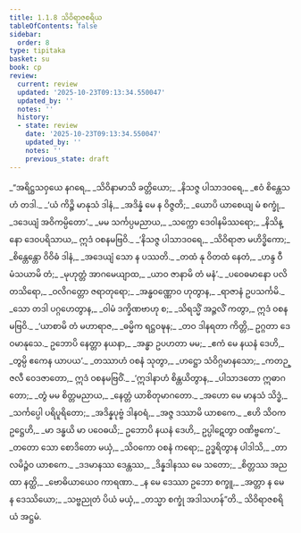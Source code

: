 ```yaml
---
title: 1.1.8 သိဝိရာဇစရိယ
tableOfContents: false
sidebar:
  order: 8
type: tipitaka
basket: su
book: cp
review:
  current: review
  updated: '2025-10-23T09:13:34.550047'
  updated_by: ''
  notes: ''
  history:
  - state: review
    date: '2025-10-23T09:13:34.550047'
    updated_by: ''
    notes: ''
    previous_state: draft
---
```



<ReviewStatus review={frontmatter.review} showDetails={true} />

<HypothesisAnnotation frontmatter={frontmatter} />

<DynamicBreadcrumb />

<Division number="51" book="cp" e="ch" v="21" p="390">

<Paragraph number="59" type="verses" book="cp">
_“အရိဋ္ဌသဝှယေ နဂရေ,_  
_သိဝိနာမာသိ ခတ္တိယော;_  
_နိသဇ္ဇ ပါသာဒဝရေ,_  
_ဧဝံ စိန္တေသဟံ တဒါ._  

</Paragraph>

</Division>
<Division number="52" book="cp" e="ch" v="21" p="390">

<Paragraph number="60" type="verses" book="cp">
_‘ယံ ကိဉ္စိ မာနုသံ ဒါနံ,_  
_အဒိန္နံ မေ န ဝိဇ္ဇတိ;_  
_ယောပိ ယာစေယျ မံ စက္ခုံ,_  
_ဒဒေယျံ အဝိကမ္ပိတော’._  

</Paragraph>

</Division>
<Division number="53" book="cp" e="ch" v="21" p="390">

<Paragraph number="61" type="verses" book="cp">
_မမ သင်္ကပ္ပမညာယ,_  
_သက္ကော ဒေဝါနမိဿရော;_  
_နိသိန္နော ဒေဝပရိသာယ,_  
ဣဒံ ဝစနမဗြဝိ._  

</Paragraph>

</Division>
<Division number="54" book="cp" e="ch" v="21" p="390">

<Paragraph number="62" type="verses" book="cp">
_‘နိသဇ္ဇ ပါသာဒဝရေ,_  
_သိဝိရာဇာ မဟိဒ္ဓိကော;_  
_စိန္တေန္တော ဝိဝိဓံ ဒါနံ,_  
_အဒေယျံ သော န ပဿတိ._  

</Paragraph>

</Division>
<Division number="55" book="cp" e="ch" v="21" p="390">

<Paragraph number="63" type="verses" book="cp">
_တထံ နု ဝိတထံ နေတံ,_  
_ဟန္ဒ ဝီမံသယာမိ တံ;_  
_မုဟုတ္တံ အာဂမေယျာထ,_  
_ယာဝ ဇာနာမိ တံ မနံ’._  

</Paragraph>

</Division>
<Division number="56" book="cp" e="ch" v="21" p="390">

<Paragraph number="64" type="verses" book="cp">
_ပဝေဓမာနော ပလိတသိရော,_  
_ဝလိဂတ္တော ဇရာတုရော;_  
_အန္ဓဝဏ္ဏောဝ ဟုတွာန,_  
_ရာဇာနံ ဥပသင်္ကမိ._  

</Paragraph>

</Division>
<Division number="57" book="cp" e="ch" v="21" p="390">

<Paragraph number="65" type="verses" book="cp">
_သော တဒါ ပဂ္ဂဟေတွာန,_  
_ဝါမံ ဒက္ခိဏဗာဟု စ;_  
_သိရသ္မိံ အဉ္ဇလိံ ကတွာ,_  
ဣဒံ ဝစနမဗြဝိ._  

</Paragraph>

</Division>
<Division number="58" book="cp" e="ch" v="21" p="390">

<Paragraph number="66" type="verses" book="cp">
_‘ယာစာမိ တံ မဟာရာဇ,_  
_ဓမ္မိက ရဋ္ဌဝဍ္ဎန;_  
_တဝ ဒါနရတာ ကိတ္တိ,_  
ဥဂ္ဂတာ ဒေဝမာနုသေ._  

</Paragraph>

</Division>
<Division number="59" book="cp" e="ch" v="21" p="391">

<Paragraph number="67" type="verses" book="cp">
ဥဘောပိ နေတ္တာ နယနာ,_  
_အန္ဓာ ဥပဟတာ မမ;_  
_ဧကံ မေ နယနံ ဒေဟိ,_  
_တွမ္ပိ ဧကေန ယာပယ’._  

</Paragraph>

</Division>
<Division number="60" book="cp" e="ch" v="21" p="391">

<Paragraph number="68" type="verses" book="cp">
_တဿာဟံ ဝစနံ သုတွာ,_  
_ဟဋ္ဌော သံဝိဂ္ဂမာနသော;_  
_ကတဉ္ဇလီ ဝေဒဇာတော,_  
ဣဒံ ဝစနမဗြဝိံ._  

</Paragraph>

</Division>
<Division number="61" book="cp" e="ch" v="21" p="391">

<Paragraph number="69" type="verses" book="cp">
_‘ဣဒါနာဟံ စိန္တယိတွာန,_  
_ပါသာဒတော ဣဓာဂတော;_  
_တွံ မမ စိတ္တမညာယ,_  
_နေတ္တံ ယာစိတုမာဂတော._  

</Paragraph>

</Division>
<Division number="62" book="cp" e="ch" v="21" p="391">

<Paragraph number="70" type="verses" book="cp">
_အဟော မေ မာနသံ သိဒ္ဓံ,_  
_သင်္ကပ္ပေါ ပရိပူရိတော;_  
_အဒိန္နပုဗ္ဗံ ဒါနဝရံ,_  
_အဇ္ဇ ဒဿာမိ ယာစကေ._  

</Paragraph>

</Division>
<Division number="63" book="cp" e="ch" v="21" p="391">

<Paragraph number="71" book="cp">
_ဧဟိ သိဝက ဥဋ္ဌေဟိ,_  
_မာ ဒန္ဓယိ မာ ပဝေဓယိ;_  
ဥဘောပိ နယနံ ဒေဟိ,_  
ဥပ္ပါဋေတွာ ဝဏိဗ္ဗကေ’._  

</Paragraph>

</Division>
<Division number="64" book="cp" e="ch" v="21" p="391">

<Paragraph number="72" type="verses" book="cp">
_တတော သော စောဒိတော မယှံ,_  
_သိဝကော ဝစနံ ကရော;_  
ဥဒ္ဓရိတွာန ပါဒါသိ,_  
_တာလမိဉ္ဇံဝ ယာစကေ._  

</Paragraph>

</Division>
<Division number="65" book="cp" e="ch" v="21" p="391">

<Paragraph number="73" type="verses" book="cp">
_ဒဒမာနဿ ဒေန္တဿ,_  
_ဒိန္နဒါနဿ မေ သတော;_  
_စိတ္တဿ အညထာ နတ္ထိ,_  
_ဗောဓိယာယေဝ ကာရဏာ._  

</Paragraph>

</Division>
<Division number="66" book="cp" e="ch" v="21" p="391">

<Paragraph number="74" type="verses" book="cp">
_န မေ ဒေဿာ ဥဘော စက္ခူ,_  
_အတ္တာ န မေ န ဒေဿိယော;_  
_သဗ္ဗညုတံ ပိယံ မယှံ,_  
_တသ္မာ စက္ခုံ အဒါသဟန်”တိ._  


</Paragraph>
</Division>

<Paragraph number="75" type="center" book="cp">
သိဝိရာဇစရိယံ အဋ္ဌမံ.
</Paragraph>
